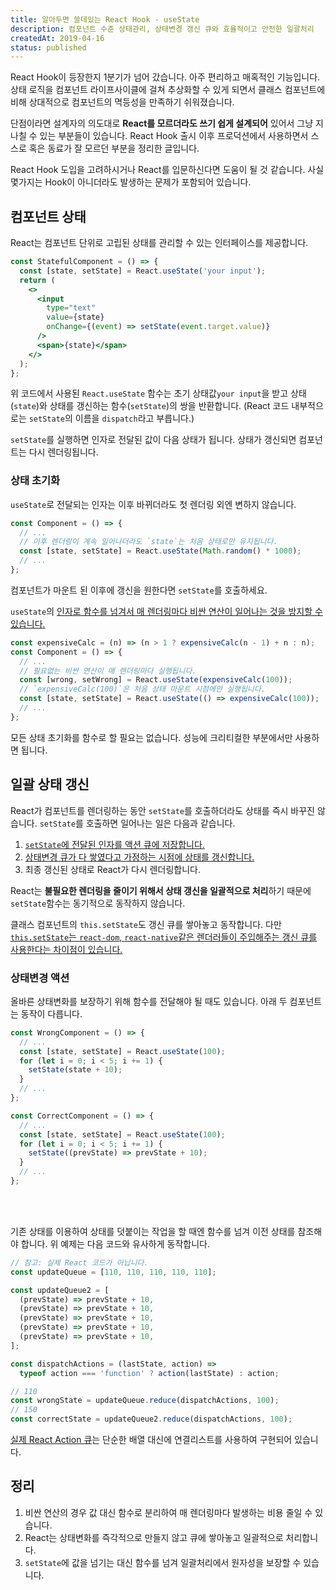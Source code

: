 ```yaml
---
title: 알아두면 쓸데있는 React Hook - useState
description: 컴포넌트 수준 상태관리, 상태변경 갱신 큐와 효율적이고 안전한 일괄처리
createdAt: 2019-04-16
status: published
---
```


React Hook이 등장한지 1분기가 넘어 갔습니다.
아주 편리하고 매혹적인 기능입니다.
상태 로직을 컴포넌트 라이프사이클에 걸쳐 추상화할 수 있게 되면서
클래스 컴포넌트에 비해 상대적으로 컴포넌트의 멱등성을 만족하기 쉬워졌습니다.

단점이라면 설계자의 의도대로 **React를 모르더라도 쓰기 쉽게 설계되어** 있어서 그냥 지나칠 수 있는 부분들이 있습니다.
React Hook 출시 이후 프로덕션에서 사용하면서 스스로 혹은 동료가 잘 모르던 부분을 정리한 글입니다.

React Hook 도입을 고려하시거나 React를 입문하신다면 도움이 될 것 같습니다.
사실 몇가지는 Hook이 아니더라도 발생하는 문제가 포함되어 있습니다.

## 컴포넌트 상태

React는 컴포넌트 단위로 고립된 상태를 관리할 수 있는 인터페이스를 제공합니다.

```jsx highlight={2}
const StatefulComponent = () => {
  const [state, setState] = React.useState('your input');
  return (
    <>
      <input
        type="text"
        value={state}
        onChange={(event) => setState(event.target.value)}
      />
      <span>{state}</span>
    </>
  );
};
```

위 코드에서 사용된 `React.useState` 함수는 초기 상태값`your input`을 받고
상태(`state`)와 상태를 갱신하는 함수(`setState`)의 쌍을 반환합니다.
(React 코드 내부적으로는 `setState`의 이름을 `dispatch`라고 부릅니다.)

`setState`를 실행하면 인자로 전달된 값이 다음 상태가 됩니다.
상태가 갱신되면 컴포넌트는 다시 렌더링됩니다.

### 상태 초기화

`useState`로 전달되는 인자는 이후 바뀌더라도 첫 렌더링 외엔 변하지 않습니다.

```jsx highlight={3-4}
const Component = () => {
  // ...
  // 이후 렌더링이 계속 일어나더라도 `state`는 처음 상태로만 유지됩니다.
  const [state, setState] = React.useState(Math.random() * 1000);
  // ...
};
```

컴포넌트가 마운트 된 이후에 갱신을 원한다면 `setState`를 호출하세요.

`useState`의 [인자로 함수를 넘겨서 매 렌더링마다 비싼 연산이 일어나는 것을 방지할 수 있습니다.](https://github.com/facebook/react/blob/master/packages/react-reconciler/src/ReactFiberHooks.js#L772)

```jsx highlight={4-7}
const expensiveCalc = (n) => (n > 1 ? expensiveCalc(n - 1) + n : n);
const Component = () => {
  // ...
  // 필요없는 비싼 연산이 매 렌더링마다 실행됩니다.
  const [wrong, setWrong] = React.useState(expensiveCalc(100));
  // `expensiveCalc(100)`은 처음 상태 마운트 시점에만 실행됩니다.
  const [state, setState] = React.useState(() => expensiveCalc(100));
  // ...
};
```

모든 상태 초기화를 함수로 할 필요는 없습니다.
성능에 크리티컬한 부분에서만 사용하면 됩니다.

## 일괄 상태 갱신

React가 컴포넌트를 렌더링하는 동안 `setState`를 호출하더라도 상태를 즉시 바꾸진 않습니다.
`setState`를 호출하면 일어나는 일은 다음과 같습니다.

1. [`setState`에 전달된 인자를 액션 큐에 저장합니다.](https://github.com/facebook/react/blob/master/packages/react-reconciler/src/ReactFiberHooks.js#L1344)
2. [상태변경 큐가 다 쌓였다고 가정하는 시점에 상태를 갱신합니다.](https://overreacted.io/ko/react-as-a-ui-runtime/#%EC%9D%BC%EA%B4%84-%EC%9E%91%EC%97%85)
3. 최종 갱신된 상태로 React가 다시 렌더링합니다.

React는 **불필요한 렌더링을 줄이기 위해서 상태 갱신을 일괄적으로 처리**하기 때문에
`setState`함수는 동기적으로 동작하지 않습니다.

클래스 컴포넌트의 `this.setState`도 갱신 큐를 쌓아놓고 동작합니다.
다만 [`this.setState`는 `react-dom`, `react-native`같은 렌더러들이 주입해주는 갱신 큐를 사용한다는 차이점이 있습니다.](https://github.com/facebook/react/blob/d584fcdc6e10b9f4d4e9eec775731e7ffc0fb501/packages/react/src/ReactBaseClasses.js#L21)

### 상태변경 액션

올바른 상태변화를 보장하기 위해 함수를 전달해야 될 때도 있습니다.
아래 두 컴포넌트는 동작이 다릅니다.

```jsx highlight={5,14}
const WrongComponent = () => {
  // ...
  const [state, setState] = React.useState(100);
  for (let i = 0; i < 5; i += 1) {
    setState(state + 10);
  }
  // ...
};

const CorrectComponent = () => {
  // ...
  const [state, setState] = React.useState(100);
  for (let i = 0; i < 5; i += 1) {
    setState((prevState) => prevState + 10);
  }
  // ...
};
```


<Example1 />

<br />

<Example2 />

<br />

기존 상태를 이용하여 상태를 덧붙이는 작업을 할 때엔 함수를 넘겨 이전 상태를 참조해야 합니다.
위 예제는 다음 코드와 유사하게 동작합니다.

```jsx
// 참고: 실제 React 코드가 아닙니다.
const updateQueue = [110, 110, 110, 110, 110];

const updateQueue2 = [
  (prevState) => prevState + 10,
  (prevState) => prevState + 10,
  (prevState) => prevState + 10,
  (prevState) => prevState + 10,
  (prevState) => prevState + 10,
];

const dispatchActions = (lastState, action) =>
  typeof action === 'function' ? action(lastState) : action;

// 110
const wrongState = updateQueue.reduce(dispatchActions, 100);
// 150
const correctState = updateQueue2.reduce(dispatchActions, 100);
```

[실제 React Action 큐](https://github.com/facebook/react/blob/master/packages/react-reconciler/src/ReactFiberHooks.js#L1060)는
단순한 배열 대신에 연결리스트를 사용하여 구현되어 있습니다.

## 정리

1. 비싼 연산의 경우 값 대신 함수로 분리하여 매 렌더링마다 발생하는 비용 줄일 수 있습니다.
2. React는 상태변화를 즉각적으로 만들지 않고 큐에 쌓아놓고 일괄적으로 처리합니다.
3. `setState`에 값을 넘기는 대신 함수를 넘겨 일괄처리에서 원자성을 보장할 수 있습니다.
